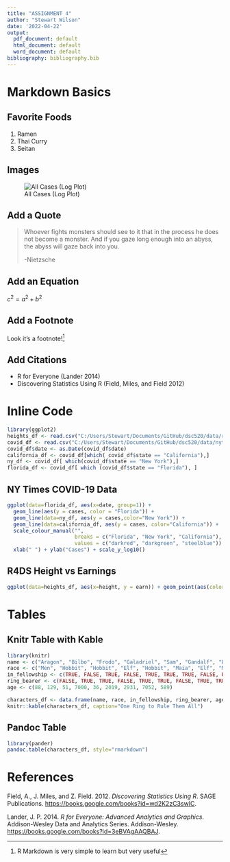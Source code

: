 ```yaml
---
title: "ASSIGNMENT 4"
author: "Stewart Wilson"
date: '2022-04-22'
output:
  pdf_document: default
  html_document: default
  word_document: default
bibliography: bibliography.bib
---
```


# Markdown Basics

## Favorite Foods
1. Ramen
2. Thai Curry
3. Seitan

## Images
![All Cases (Log Plot)](C:/Users/Stewart/Documents/GitHub/dsc520/completed/assignment04/plots/10-all-cases-log.png)

## Add a Quote
>Whoever fights monsters should see to it that in the process he does not become a monster. 
>And if you gaze long enough into an abyss, the abyss will gaze back into you. 
>
>-Nietzsche

## Add an Equation
$c^2=a^2+b^2$

## Add a Footnote

Look it's a footnote!^[R Markdown is very simple to learn but very useful]

## Add Citations

* R for Everyone (Lander 2014)
* Discovering Statistics Using R (Field, Miles, and Field 2012)

# Inline Code
```r
library(ggplot2)
heights_df <- read.csv("C:/Users/Stewart/Documents/GitHub/dsc520/data/r4ds/heights.csv")
covid_df <- read.csv("C:/Users/Stewart/Documents/GitHub/dsc520/data/nytimes/covid-19-data/us-states.csv")
covid_df$date <- as.Date(covid_df$date)
california_df <- covid_df[which( covid_df$state == "California"),]
ny_df <- covid_df[ which(covid_df$state == "New York"),]
florida_df <- covid_df[ which (covid_df$state == "Florida"), ]
```
## NY Times COVID-19 Data
```r
ggplot(data=florida_df, aes(x=date, group=1)) +
  geom_line(aes(y = cases, color = "Florida")) +
  geom_line(data=ny_df, aes(y = cases,color="New York")) +
  geom_line(data=california_df, aes(y = cases, color="California")) +
  scale_colour_manual("",
                      breaks = c("Florida", "New York", "California"),
                      values = c("darkred", "darkgreen", "steelblue")) +
  xlab(" ") + ylab("Cases") + scale_y_log10()
```

## R4DS Height vs Earnings
```r
ggplot(data=heights_df, aes(x=height, y = earn)) + geom_point(aes(color=sex))
```

# Tables

## Knitr Table with Kable
```r
library(knitr)
name <- c("Aragon", "Bilbo", "Frodo", "Galadriel", "Sam", "Gandalf", "Legolas", "Sauron", "Gollum")
race <- c("Men", "Hobbit", "Hobbit", "Elf", "Hobbit", "Maia", "Elf", "Maia", "Hobbit")
in_fellowship <- c(TRUE, FALSE, TRUE, FALSE, TRUE, TRUE, TRUE, FALSE, FALSE)
ring_bearer <- c(FALSE, TRUE, TRUE, FALSE, TRUE, TRUE, FALSE, TRUE, TRUE)
age <- c(88, 129, 51, 7000, 36, 2019, 2931, 7052, 589)

characters_df <- data.frame(name, race, in_fellowship, ring_bearer, age)
knitr::kable(characters_df, caption="One Ring to Rule Them All")
```

## Pandoc Table
```r
library(pander)
pandoc.table(characters_df, style="rmarkdown")
```
# References
Field, A., J. Miles, and Z. Field. 2012. _Discovering Statistics Using R_. SAGE Publications. [https://books.google.com/books?id=wd2K2zC3swIC](https://books.google.com/books?id=wd2K2zC3swIC).

Lander, J. P. 2014. _R for Everyone: Advanced Analytics and Graphics_. Addison-Wesley Data and Analytics Series. Addison-Wesley. [https://books.google.com/books?id=3eBVAgAAQBAJ](https://books.google.com/books?id=3eBVAgAAQBAJ).